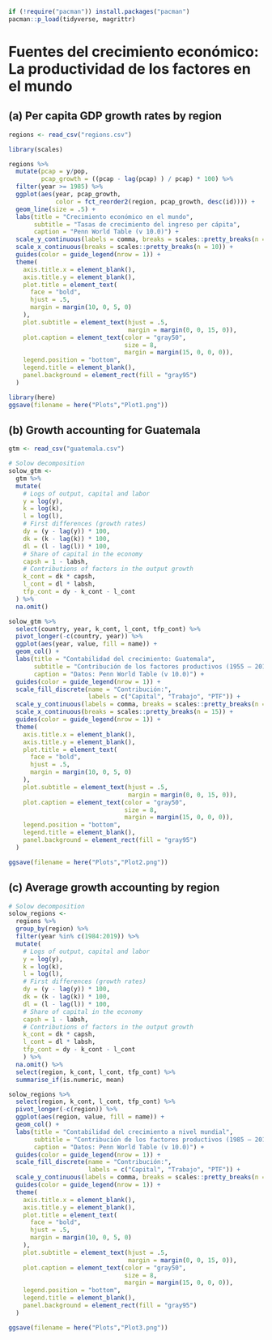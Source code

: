 ```r
if (!require("pacman")) install.packages("pacman")
pacman::p_load(tidyverse, magrittr)
```

# Fuentes del crecimiento económico: La productividad de los factores en el mundo

## (a) Per capita GDP growth rates by region

```r
regions <- read_csv("regions.csv")
```

```r
library(scales)

regions %>%
  mutate(pcap = y/pop,
         pcap_growth = ((pcap - lag(pcap) ) / pcap) * 100) %>% 
  filter(year >= 1985) %>%
  ggplot(aes(year, pcap_growth, 
             color = fct_reorder2(region, pcap_growth, desc(id)))) +
  geom_line(size = .5) +
  labs(title = "Crecimiento económico en el mundo",
       subtitle = "Tasas de crecimiento del ingreso per cápita",
       caption = "Penn World Table (v 10.0)") +
  scale_y_continuous(labels = comma, breaks = scales::pretty_breaks(n = 10)) +
  scale_x_continuous(breaks = scales::pretty_breaks(n = 10)) +
  guides(color = guide_legend(nrow = 1)) +
  theme(
    axis.title.x = element_blank(),
    axis.title.y = element_blank(),
    plot.title = element_text(
      face = "bold",
      hjust = .5,
      margin = margin(10, 0, 5, 0)
    ),
    plot.subtitle = element_text(hjust = .5, 
                                 margin = margin(0, 0, 15, 0)),
    plot.caption = element_text(color = "gray50", 
                                size = 8, 
                                margin = margin(15, 0, 0, 0)),
    legend.position = "bottom",
    legend.title = element_blank(),
    panel.background = element_rect(fill = "gray95")
  )
```

```r
library(here)
ggsave(filename = here("Plots","Plot1.png"))
```

## (b) Growth accounting for Guatemala

```r
gtm <- read_csv("guatemala.csv")
```

```r
# Solow decomposition
solow_gtm <-
  gtm %>%
  mutate(
    # Logs of output, capital and labor
    y = log(y),
    k = log(k),
    l = log(l),
    # First differences (growth rates)
    dy = (y - lag(y)) * 100,
    dk = (k - lag(k)) * 100,
    dl = (l - lag(l)) * 100,
    # Share of capital in the economy
    capsh = 1 - labsh,
    # Contributions of factors in the output growth
    k_cont = dk * capsh,
    l_cont = dl * labsh,
    tfp_cont = dy - k_cont - l_cont
  ) %>%
  na.omit()
```

```r
solow_gtm %>%
  select(country, year, k_cont, l_cont, tfp_cont) %>%
  pivot_longer(-c(country, year)) %>%
  ggplot(aes(year, value, fill = name)) +
  geom_col() +
  labs(title = "Contabilidad del crecimiento: Guatemala",
       subtitle = "Contribución de los factores productivos (1955 – 2019)",
       caption = "Datos: Penn World Table (v 10.0)") +
  guides(color = guide_legend(nrow = 1)) +
  scale_fill_discrete(name = "Contribución:",
                      labels = c("Capital", "Trabajo", "PTF")) +
  scale_y_continuous(labels = comma, breaks = scales::pretty_breaks(n = 10)) +
  scale_x_continuous(breaks = scales::pretty_breaks(n = 15)) +
  guides(color = guide_legend(nrow = 1)) +
  theme(
    axis.title.x = element_blank(),
    axis.title.y = element_blank(),
    plot.title = element_text(
      face = "bold",
      hjust = .5,
      margin = margin(10, 0, 5, 0)
    ),
    plot.subtitle = element_text(hjust = .5, 
                                 margin = margin(0, 0, 15, 0)),
    plot.caption = element_text(color = "gray50", 
                                size = 8, 
                                margin = margin(15, 0, 0, 0)),
    legend.position = "bottom",
    legend.title = element_blank(),
    panel.background = element_rect(fill = "gray95")
  )
```

```r
ggsave(filename = here("Plots","Plot2.png"))
```

## (c) Average growth accounting by region

```r
# Solow decomposition
solow_regions <- 
  regions %>% 
  group_by(region) %>% 
  filter(year %in% c(1984:2019)) %>% 
  mutate(
    # Logs of output, capital and labor
    y = log(y),
    k = log(k),
    l = log(l),
    # First differences (growth rates)
    dy = (y - lag(y)) * 100,
    dk = (k - lag(k)) * 100,
    dl = (l - lag(l)) * 100,
    # Share of capital in the economy
    capsh = 1 - labsh,
    # Contributions of factors in the output growth
    k_cont = dk * capsh,
    l_cont = dl * labsh,
    tfp_cont = dy - k_cont - l_cont
    ) %>% 
  na.omit() %>% 
  select(region, k_cont, l_cont, tfp_cont) %>% 
  summarise_if(is.numeric, mean)
```

```r
solow_regions %>%
  select(region, k_cont, l_cont, tfp_cont) %>%
  pivot_longer(-c(region)) %>%
  ggplot(aes(region, value, fill = name)) +
  geom_col() +
  labs(title = "Contabilidad del crecimiento a nivel mundial",
       subtitle = "Contribución de los factores productivos (1985 – 2019)",
       caption = "Datos: Penn World Table (v 10.0)") +
  guides(color = guide_legend(nrow = 1)) +
  scale_fill_discrete(name = "Contribución:",
                      labels = c("Capital", "Trabajo", "PTF")) +
  scale_y_continuous(labels = comma, breaks = scales::pretty_breaks(n = 5)) +
  guides(color = guide_legend(nrow = 1)) +
  theme(
    axis.title.x = element_blank(),
    axis.title.y = element_blank(),
    plot.title = element_text(
      face = "bold",
      hjust = .5,
      margin = margin(10, 0, 5, 0)
    ),
    plot.subtitle = element_text(hjust = .5, 
                                 margin = margin(0, 0, 15, 0)),
    plot.caption = element_text(color = "gray50", 
                                size = 8, 
                                margin = margin(15, 0, 0, 0)),
    legend.position = "bottom",
    legend.title = element_blank(),
    panel.background = element_rect(fill = "gray95")
  )
```

```r
ggsave(filename = here("Plots","Plot3.png"))
```
